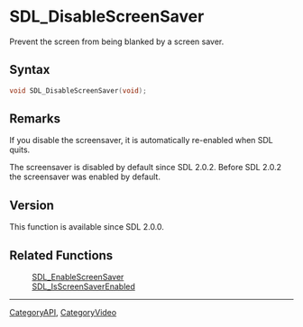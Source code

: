 = SDL_DisableScreenSaver =

Prevent the screen from being blanked by a screen saver.

== Syntax ==

<syntaxhighlight lang='c'>
void SDL_DisableScreenSaver(void);
</syntaxhighlight>

== Remarks ==

If you disable the screensaver, it is automatically re-enabled when SDL
quits.

The screensaver is disabled by default since SDL 2.0.2. Before SDL 2.0.2
the screensaver was enabled by default.

== Version ==

This function is available since SDL 2.0.0.

== Related Functions ==

:[[SDL_EnableScreenSaver]]
:[[SDL_IsScreenSaverEnabled]]

----
[[CategoryAPI]], [[CategoryVideo]]



